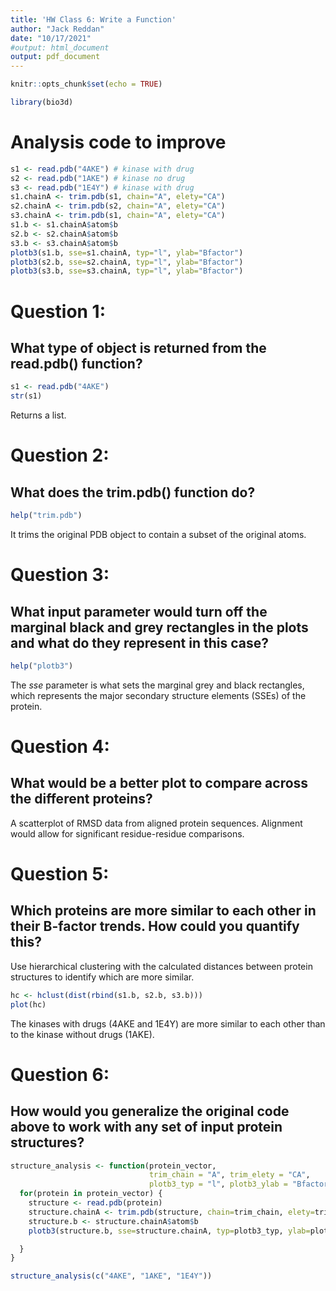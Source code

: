 ```yaml
---
title: 'HW Class 6: Write a Function'
author: "Jack Reddan"
date: "10/17/2021"
#output: html_document
output: pdf_document
---
```


```r
knitr::opts_chunk$set(echo = TRUE)
```

```r
library(bio3d)
```

# Analysis code to improve

```r
s1 <- read.pdb("4AKE") # kinase with drug
s2 <- read.pdb("1AKE") # kinase no drug
s3 <- read.pdb("1E4Y") # kinase with drug
s1.chainA <- trim.pdb(s1, chain="A", elety="CA")
s2.chainA <- trim.pdb(s2, chain="A", elety="CA")
s3.chainA <- trim.pdb(s1, chain="A", elety="CA")
s1.b <- s1.chainA$atom$b
s2.b <- s2.chainA$atom$b
s3.b <- s3.chainA$atom$b
plotb3(s1.b, sse=s1.chainA, typ="l", ylab="Bfactor")
plotb3(s2.b, sse=s2.chainA, typ="l", ylab="Bfactor")
plotb3(s3.b, sse=s3.chainA, typ="l", ylab="Bfactor")
```

# Question 1:
## What type of object is returned from the read.pdb() function? 

```r
s1 <- read.pdb("4AKE")
str(s1)
```

Returns a list.

# Question 2:
## What does the trim.pdb() function do?

```r
help("trim.pdb")
```

It trims the original PDB object to contain a subset of the original atoms.

# Question 3:
## What input parameter would turn off the marginal black and grey rectangles in the plots and what do they represent in this case?

```r
help("plotb3")
```

The *sse* parameter is what sets the marginal grey and black rectangles,
which represents the major secondary structure elements (SSEs) of the protein.

# Question 4:
## What would be a better plot to compare across the different proteins? 
A scatterplot of RMSD data from aligned protein sequences.
Alignment would allow for significant residue-residue comparisons.

# Question 5:
## Which proteins are more similar to each other in their B-factor trends. How could you quantify this?
Use hierarchical clustering with the calculated distances between protein structures to identify which are more similar.

```r
hc <- hclust(dist(rbind(s1.b, s2.b, s3.b)))
plot(hc)
```
  
The kinases with drugs (4AKE and 1E4Y) are more similar to each other than to the kinase without drugs (1AKE).

# Question 6:
## How would you generalize the original code above to work with any set of input protein structures?

```r
structure_analysis <- function(protein_vector, 
                               trim_chain = "A", trim_elety = "CA", 
                               plotb3_typ = "l", plotb3_ylab = "Bfactor") {
  for(protein in protein_vector) {
    structure <- read.pdb(protein)
    structure.chainA <- trim.pdb(structure, chain=trim_chain, elety=trim_elety)
    structure.b <- structure.chainA$atom$b
    plotb3(structure.b, sse=structure.chainA, typ=plotb3_typ, ylab=plotb3_ylab)

  }
}

structure_analysis(c("4AKE", "1AKE", "1E4Y"))
```

